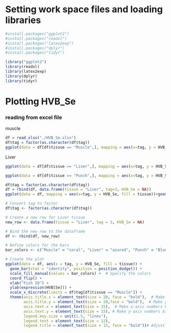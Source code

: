 # Setting work space files and loading libraries

```r
#install.packages("ggplot2")
#install.packages("readxl")
#install.packages("latex2exp")
#install.packages("dplyr")
#install.packages("tidyr")

library("ggplot2")
library(readxl)
library(latex2exp)
library(dplyr)
library(tidyr)
```

# Plotting HVB_Se

### reading from excel file

muscle

```r
df = read_xlsx("./HVB_Se.xlsx")
df$tag = factor(as.character(df$tag))
ggplot(data = df[df$tissue == "Muscle",], mapping = aes(x=tag, y = HVB_Se))+geom_bar(fill="gray", color="black", stat="identity") + coord_flip()+xlab("fish_ID")+ylab(expression(HVB[Se]))+scale_x_discrete(limits=df$tag[df$tissue=="Muscle"])
```

Liver

```r
ggplot(data = df[df$tissue == "Liver",], mapping = aes(x=tag, y = HVB_Se))+geom_bar(stat="identity", fill="gray", color="black") + coord_flip()+xlab("tag")+ylab(expression(HVB[Se]))+scale_x_discrete(limits=df$tag[df$tissue=="Liver"])
```

```r
ggplot(data = df[df$tissue == "Punch",], mapping = aes(x=tag, y = HVB_Se))+geom_bar(stat="identity", fill="gray", color="black") + coord_flip()+xlab("tag")+ylab(expression(HVB[Se]))+scale_x_discrete(limits=df$tag[df$tissue=="Liver"])
```


```r
df$tag = factor(as.character(df$tag))
df = rbind(df, data.frame(tissue = "Liver", tag=3, HVB_Se = NA))
ggplot(data = df, mapping = aes(x=tag, y = HVB_Se, fill = tissue))+geom_bar(stat="identity", position = position_dodge()) + coord_flip()+xlab("Fish ID ")+ylab(expression(HVB[Se]))+scale_x_discrete(limits=df$tag[df$tissue=="Muscle"])

```


```r

# Convert tag to factor
df$tag <- factor(as.character(df$tag))

# Create a new row for Liver tissue
new_row <- data.frame(tissue = "Liver", tag = 3, HVB_Se = NA)

# Bind the new row to the dataframe
df <- rbind(df, new_row)

# Define colors for the bars
bar_colors <- c("Muscle" = "coral", "Liver" = "azure4", "Punch" = "Blue")

# Create the plot
ggplot(data = df, aes(x = tag, y = HVB_Se, fill = tissue)) +
  geom_bar(stat = "identity", position = position_dodge()) +
  scale_fill_manual(values = bar_colors) +  # Specify the colors
  coord_flip() +
  xlab("Fish ID") +
  ylab(expression(HVB[Se])) +
  scale_x_discrete(limits = df$tag[df$tissue == "Muscle"]) +
  theme(axis.title.x = element_text(size = 20, face = "bold"),  # Make x-axis title bold
        axis.title.y = element_text(size = 20,face = "bold"),  # Make y-axis title bold
        axis.text.x = element_text(size = 15),  # Make x-axis numbers bigger
        axis.text.y = element_text(size = 15), # Make y-axis numbers bigger
        legend.key.size = unit(1.5, "lines"),
        legend.text = element_text(size = 12),
        legend.title = element_text(size = 15, face = "bold"))# Adjust legend key size
```






